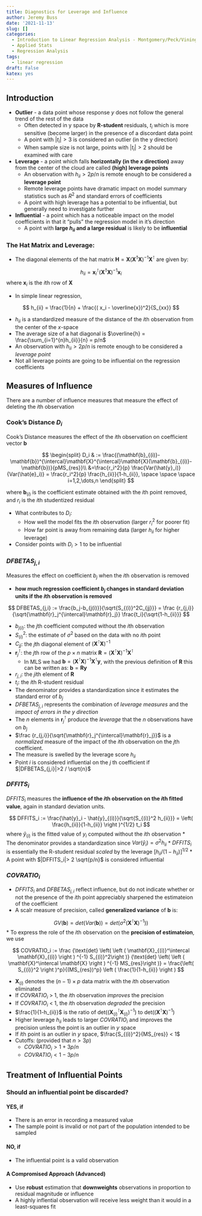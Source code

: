 ```yaml
---
title: Diagnostics for Leverage and Influence
author: Jeremy Buss
date: '2021-11-13'
slug: []
categories:
  - Introduction to Linear Regression Analysis - Montgomery/Peck/Vining
  - Applied Stats
  - Regression Analysis
tags:
  - linear regression
draft: False
katex: yes
---
```


## Introduction

* **Outlier** - a data point whose response $y$ does not follow the general trend of the rest of the data
  -   Often detected in y space by **R-student** residuals, $t_i$ which is more sensitive (become larger) in the presence of a discordant data point
  -   A point with $|t_i| > 3$ is considered an outlier (in the y direction)
  -   When sample size is not large, points with $|t_i| > 2$ should be examined with care
* **Leverage** - a point which falls **horizontally (in the $x$ direction)** away from the center of the cloud are called **(high) leverage points** 
  -   An observation with $h_{ii} > 2p / n$ is remote enough to be considered a **leverage point**
  -   Remote leverage points have dramatic impact on model summary statistics such as $R^2$ and standard errors of coefficients
  -   A point with high leverage has a potential to be influential, but generally need to investigate further
* **Influential** - a point which has a noticeable impact on the model coefficients in that it "pulls" the regression model in it's direction
  - A point with **large $h_{ii}$ and a large residual** is likely to be **influential**  

### The Hat Matrix and Leverage:

* The diagonal elements of the hat matrix $\mathbf{H}=\mathbf{X}(\mathbf{X^{\intercal}X})^{-1}\mathbf{X}^{\intercal}$ are given by:

$$
h_{ii}=\mathbf{x}_i^{\intercal}(\mathbf{X^{\intercal}X})^{-1}\mathbf{x}_i
$$
  where $\mathbf{x}_i$ is the $i$th row of $\mathbf{X}$

* In simple linear regression,

$$
h_{ii} = \frac{1}{n} + \frac{( x_i - \overline{x})^2}{S_{xx}} 
$$

* $h_{ii}$ is a standardized measure of the distance of the $i$th observation from the center of the $x$-space
* The average size of a hat diagonal is $\overline{h} = \frac{\sum_{i=1}^{n}h_{ii}}{n} = p/n$
* An observation with $h_{ii}>2p/n$ is remote enough to be considered a *leverage point*
* Not all leverage points are going to be influential on the regression coefficients

## Measures of Influence

There are a number of influence measures that measure the effect of deleting the $i$th observation

### Cook's Distance $D_i$

Cook's Distance measures the effect of the $i$th observation on coefficient vector **b**

$$
\begin{split}
D_i & := \frac{(\mathbf{b}_{(i)}-\mathbf{b})^{\intercal}\mathbf{X}^{\intercal}\mathbf{X}(\mathbf{b}_{(i)}-\mathbf{b})}{pMS_{res}}\\
&=\frac{r_i^2}{p} \frac{Var(\hat{y}_i)}{Var(\hat{e}_i)} = \frac{r_i^2}{p} \frac{h_{ii}}{1-h_{ii}}, \space \space \space i=1,2,\dots,n
\end{split}
$$

where $\mathbf{b}_{(i)}$ is the coefficient estimate obtained with the $i$th point removed, and $r_i$ is the $i$th studentized residual

* What contributes to $D_i$:
  - How well the model fits the $i$th observation (larger $r_i^2$ for poorer fit)
  - How far point is away from remaining data (larger $h_{ii}$ for higher leverage)
* Consider points with $D_i>1$ to be influential

### $DFBETAS_{j,i}$

Measures the effect on coefficient $b_j$ when the $i$th observation is removed

* **how much regression coefficient $b_j$ changes in standard deviation units if the $i$th observation is removed**

$$
DFBETAS_{j,i} := \frac{b_j-b_{j(i)}}{\sqrt{S_{(i)}^2C_{jj}}} = \frac {r_{j,i}}{\sqrt{\mathbf{r}_j^{\intercal}\mathbf{r}_j}} \frac{t_i}{\sqrt{1-h_{ii}}}
$$

* $b_{j(i)}$: the $j$th coefficient computed without the $i$th observation
* $S_{(i)}^2$: the estimate of $\sigma^2$ based on the data with no $i$th point
* $C_{jj}$: the $j$th diagonal element of $(\mathbf{X}^{\intercal}\mathbf{X})^{-1}$
* $\mathbf{r}_j^{\intercal}$: the $j$th row of the $p \times n$ matrix $\mathbf{R} = (\mathbf{X}^{\intercal}\mathbf{X})^{-1}\mathbf{X}^{\intercal}$
  - In MLS we had $\mathbf{b} = ( \mathbf{X}^\intercal \mathbf{X}) ^ {-1} \mathbf{X}^\intercal \mathbf{y}$, with the previous definition of $\mathbf{R}$ this can be written as: $\mathbf{b}=\mathbf{Ry}$
* $r_{j,i}$: the $ji$th element of $\mathbf{R}$
* $t_i$: the $i$th R-student residual
* The denominator provides a standardization since it estimates the standard error of $b_j$
* $DFBETAS_{j,i}$ represents the combination of _leverage measures_ and the _impact of errors in the y direction_
* The _n_ elements in $\mathbf{r}_j^{\intercal}$ produce the _leverage_ that the _n_ observations have on $b_j$
* $\frac {r_{j,i}}{\sqrt{\mathbf{r}_j^{\intercal}\mathbf{r}_j}}$ is a _normalized_ measure of the impact of the $i$th observation on the $j$th coefficient.
* The measure is swelled by the leverage score $h_{ii}$
* Point $i$ is considered influential on the $j$ th coefficient if $|DFBETAS_{j,i}|>2 / \sqrt{n}$


### $DFFITS_i$

$DFFITS_i$ measures the **influence of the $i$th observation on the $i$th fitted value**, again in standard deviation units.

$$
DFFITS_i := \frac{\hat{y}_i - \hat{y}_{(i)}}{\sqrt{S_{(i)}^2 h_{ii}}} = \left( \frac{h_{ii}}{1-h_{ii}} \right )^{1/2} t_i
$$
where $\hat{y}_{(i)}$ is the fitted value of $y_i$ computed without the $i$th observation
* The denominator provides a standardization since $Var(\hat{y}_i)=\sigma^2 h_{ii}$
* $DFFITS_i$ is essentially the R-student residual _scaled_ by the leverage $[h_{ii}/(1-h_{ii})]^{1/2}$
* A point with $|DFFITS_i|> 2 \sqrt{p/n}$ is considered influential

### $COVRATIO_i$

* $DFFITS_i$ and $DFBETAS_{j,i}$ reflect influence, but do not indicate whether or not the presence of the $i$th point appreciably sharpened the estimateion of the coefficient
* A scalr measure of precision, called **generalized variance** of **b** is:

$$
GV(\mathbf{b}) = det(Var(\mathbf{b})) = det(\sigma^2(\mathbf{X}^\intercal \mathbf{X}) ^ {-1}))
$$
* To express the role of the $i$th observation on the **precision of estimateion**, we use

$$
COVRATIO_i := 
\frac
{\text{det} \left( \left ( \mathbf{X}_{(i)}^\intercal \mathbf{X}_{(i)} \right ) ^{-1} S_{(i)}^2\right )}
{\text{det} \left( \left ( \mathbf{X}^\intercal \mathbf{X} \right ) ^{-1} MS_{res}\right )} 
= \frac{\left( S_{(i)}^2 \right )^p}{(MS_{res})^p} 
\left ( \frac{1}{1-h_{ii}} \right )
$$

* $\mathbf{X}_{(i)}$ denotes the $(n-1)\times p$ data matrix with the $i$th observation eliminated
* If $COVRATIO_i$ > 1, the $i$th observation _improves_ the precision
* If $COVRATIO_i$ < 1, the $i$th observation _degraded_ the precision
* $\frac{1}{1-h_{ii}}$ is the ratio of $\text{det} \left( \left ( \mathbf{X}_{(i)}^\intercal \mathbf{X}_{(i)} \right ) ^{-1} \right )$ to $\text{det} \left( \left ( \mathbf{X}^\intercal \mathbf{X} \right ) ^{-1} \right )$
* Higher leverage $h_{ii}$ leads to larger $COVRATIO_i$ and improves the precision unless the point is an outlier in $y$ space
* If $i$th point is an outlier in $y$ space, $\frac{S_{(i)}^2}{MS_{res}} < 1$
* Cutoffs: (provided that $n>3p$) 
  - $COVRATIO_i > 1 + 3p/n$
  - $COVRATIO_i < 1 - 3p/n$
  
## Treatment of Influential Points

### Should an influential point be discarded?

#### YES, if

* There is an error in recording a measured value
* The sample point is invalid or not part of the population intended to be sampled

#### NO, if

* The influential point is a valid observation 

#### A Compromised Approach (Advanced)

* Use **robust** estimation that **downweights** observations in proportion to residual magnitude or influence
* A highly inflential observation will receive less weight than it would in a least-squares fit


